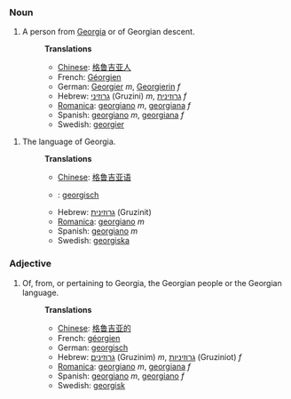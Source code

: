 ===Noun===
#A person from [[Georgia]] or of Georgian descent.
#:'''Translations'''
#:*[[Chinese]]: [[格鲁吉亚人]] 
#:*French: [[Géorgien]]
#:*German: [[Georgier]] ''m'', [[Georgierin]] ''f''
#:*Hebrew: [[גרוזיני]] (Gruzini) ''m'', [[גרוזינית]] ''f''
#:*[[Romanica]]: [[georgiano]] ''m'', [[georgiana]] ''f''
#:*Spanish: [[georgiano]] ''m'', [[georgiana]] ''f''
#:*Swedish: [[georgier]]

#The language of Georgia.
#:'''Translations'''
#:*[[Chinese]]: [[格鲁吉亚语]] 
#:*{{msg:nl}}: [[georgisch]]
#:*Hebrew: [[גרוזינית]] (Gruzinit)
#:*[[Romanica]]: [[georgiano]] ''m''
#:*Spanish: [[georgiano]] ''m''
#:*Swedish: [[georgiska]]

===Adjective===
#Of, from, or pertaining to Georgia, the Georgian people or the Georgian language.
#:'''Translations'''
#:*[[Chinese]]: [[格鲁吉亚的]] 
#:*French: [[géorgien]]
#:*German: [[georgisch]]
#:*Hebrew: [[גרוזינים]] (Gruzinim) ''m'', [[גרוזיניות]] (Gruziniot) ''f''
#:*[[Romanica]]: [[georgiano]] ''m'', [[georgiana]] ''f''
#:*Spanish: [[georgiano]] ''m'', [[georgiano]] ''f''
#:*Swedish: [[georgisk]]